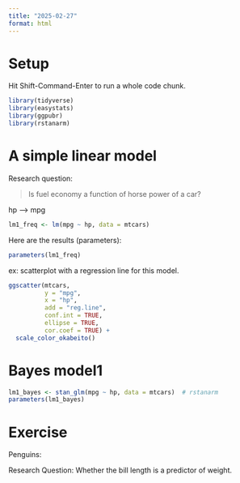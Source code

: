 ```yaml
---
title: "2025-02-27"
format: html
---
```



# Setup

Hit Shift-Command-Enter to run a whole code chunk.

```r
library(tidyverse)
library(easystats)
library(ggpubr)
library(rstanarm)
```



# A simple linear model

Research question: 

>   Is fuel economy a function of horse power of a car?

hp --> mpg


```r
lm1_freq <- lm(mpg ~ hp, data = mtcars)
```

Here are the results (parameters):

```r
parameters(lm1_freq)
```

ex: scatterplot with a regression line for this model.


```r
ggscatter(mtcars,
          y = "mpg",
          x = "hp",
          add = "reg.line",
          conf.int = TRUE,
          ellipse = TRUE,
          cor.coef = TRUE) +
  scale_color_okabeito()
```



# Bayes model1

```r
lm1_bayes <- stan_glm(mpg ~ hp, data = mtcars)  # rstanarm
parameters(lm1_bayes)
```


# Exercise


Penguins: 

Research Question: Whether the bill length is a predictor of weight.




